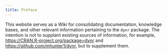 ```yaml
---
title: Preface
---
```


This website serves as a Wiki for consolidating documentation, knowledge bases, and other relevant information pertaining to the `dynr` package. The intention is not to supplant existing sources of information, for example, [https://CRAN.R-project.org/package=dynr](https://CRAN.R-project.org/package=dynr) and [https://github.com/mhunter1/dynr](https://github.com/mhunter1/dynr), but to supplement them.
